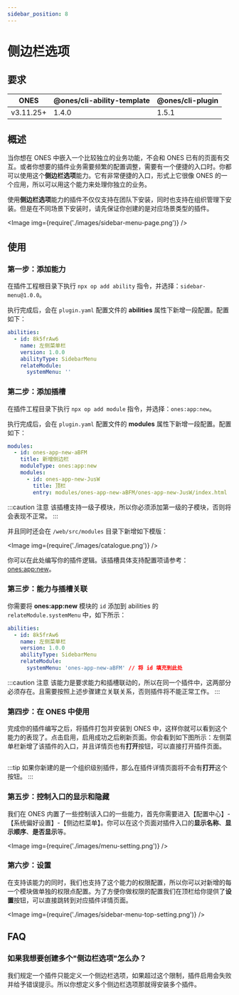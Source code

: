 ```yaml
---
sidebar_position: 8
---
```



# 侧边栏选项

## 要求

| ONES      | @ones/cli-ability-template | @ones/cli-plugin |
| --------- | -------------------------- | ---------------- |
| v3.11.25+ | 1.4.0                      | 1.5.1            |

## 概述

当你想在 ONES 中嵌入一个比较独立的业务功能，不会和 ONES 已有的页面有交互。或者你想要的插件业务需要频繁的配置调整，需要有一个便捷的入口时。你都可以使用这个**侧边栏选项**能力。它有非常便捷的入口，形式上它很像 ONES 的一个应用，所以可以用这个能力来处理你独立的业务。

使用**侧边栏选项**能力的插件不仅仅支持在团队下安装，同时也支持在组织管理下安装。但是在不同场景下安装时，请先保证你创建的是对应场景类型的插件。

<Image img={require('./images/sidebar-menu-page.png')} />

## 使用

### 第一步：添加能力

在插件工程根目录下执行 `npx op add ability` 指令，并选择：`sidebar-menu@1.0.0`。

执行完成后，会在 `plugin.yaml` 配置文件的 **abilities** 属性下新增一段配置。配置如下：

```yaml title="config/plugin.yaml"
abilities:
  - id: 8k5frAw6
    name: 左侧菜单栏
    version: 1.0.0
    abilityType: SidebarMenu
    relateModule:
      systemMenu: ''
```

### 第二步：添加插槽

在插件工程目录下执行 `npx op add module` 指令，并选择：`ones:app:new`。

执行完成后，会在 `plugin.yaml` 配置文件的 **modules** 属性下新增一段配置。配置如下：

```yaml title="config/plugin.yaml"
modules:
  - id: ones-app-new-aBFM
    title: 新增侧边栏
    moduleType: ones:app:new
    modules:
      - id: ones-app-new-JusW
        title: 顶栏
        entry: modules/ones-app-new-aBFM/ones-app-new-JusW/index.html
```

:::caution 注意
该插槽支持一级子模块，所以你必须添加第一级的子模块，否则将会表现不正常。
:::

并且同时还会在 `/web/src/modules` 目录下新增如下模版：

<Image img={require('./images/catalogue.png')} />

你可以在此处编写你的插件逻辑。该插槽具体支持配置项请参考：[ones:app:new](../slot/app/index.mdx#onesappnew)。

### 第三步：能力与插槽关联

你需要将 **ones:app:new** 模块的 `id` 添加到 abilities 的 `relateModule.systemMenu` 中，如下所示：

```yaml title="config/plugin.yaml"
abilities:
  - id: 8k5frAw6
    name: 左侧菜单栏
    version: 1.0.0
    abilityType: SidebarMenu
    relateModule:
      systemMenu: 'ones-app-new-aBFM' // 将 id 填充到此处
```

:::caution 注意
该能力是要求能力和插槽联动的，所以在同一个插件中，这两部分必须存在。且需要按照上述步骤建立关联关系，否则插件将不能正常工作。
:::

### 第四步：在 ONES 中使用

完成你的插件编写之后，将插件打包并安装到 ONES 中，这样你就可以看到这个能力的表现了。点击启用，启用成功之后刷新页面。你会看到如下图所示：左侧菜单栏新增了该插件的入口，并且详情页也有**打开**按钮，可以直接打开插件页面。

<p>
  <Image img={require('./images/sidebar-menu-detail.png')} />
</p>

:::tip
如果你新建的是一个组织级别插件，那么在插件详情页面将不会有**打开**这个按钮。
:::

### 第五步：控制入口的显示和隐藏

我们在 ONES 内置了一些控制该入口的一些能力，首先你需要进入【配置中心】-【系统偏好设置】-【侧边栏菜单】。你可以在这个页面对插件入口的**显示名称**、**显示顺序**、**是否显示**等。

<Image img={require('./images/menu-setting.png')} />

### 第六步：设置

在支持该能力的同时，我们也支持了这个能力的权限配置，所以你可以对新增的每一个模块做单独的权限点配置。为了方便你做权限的配置我们在顶栏给你提供了**设置**按钮，可以直接跳转到对应插件详情页面。

<Image img={require('./images/sidebar-menu-top-setting.png')} />

## FAQ

### 如果我想要创建多个"侧边栏选项"怎么办？

我们规定一个插件只能定义一个侧边栏选项，如果超过这个限制，插件启用会失败并给予错误提示。所以你想定义多个侧边栏选项那就得安装多个插件。
